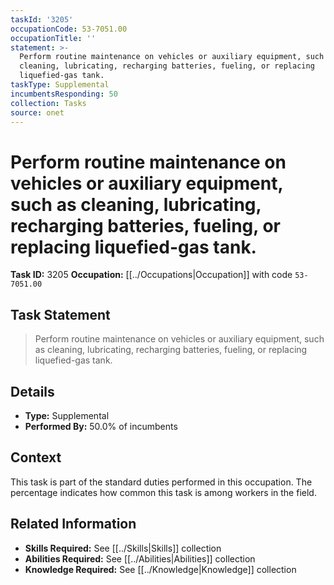 ```yaml
---
taskId: '3205'
occupationCode: 53-7051.00
occupationTitle: ''
statement: >-
  Perform routine maintenance on vehicles or auxiliary equipment, such as
  cleaning, lubricating, recharging batteries, fueling, or replacing
  liquefied-gas tank.
taskType: Supplemental
incumbentsResponding: 50
collection: Tasks
source: onet
---
```

# Perform routine maintenance on vehicles or auxiliary equipment, such as cleaning, lubricating, recharging batteries, fueling, or replacing liquefied-gas tank.

**Task ID:** 3205
**Occupation:** [[../Occupations|Occupation]] with code `53-7051.00`

## Task Statement

> Perform routine maintenance on vehicles or auxiliary equipment, such as cleaning, lubricating, recharging batteries, fueling, or replacing liquefied-gas tank.

## Details

- **Type:** Supplemental
- **Performed By:** 50.0% of incumbents

## Context

This task is part of the standard duties performed in this occupation. The percentage indicates how common this task is among workers in the field.

## Related Information

- **Skills Required:** See [[../Skills|Skills]] collection
- **Abilities Required:** See [[../Abilities|Abilities]] collection
- **Knowledge Required:** See [[../Knowledge|Knowledge]] collection
